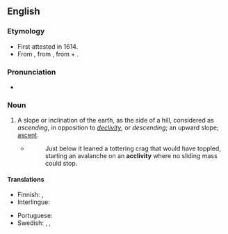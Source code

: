 ==English==

===Etymology===
{{PIE root|en|ḱley}}
* First attested in 1614.
* From {{etyl|la|en}} {{m|la|acclīvitās}}, from {{m|la|acclīvis||ascending}}, from {{m|la|ad}} + {{m|la|clīvus||slope}}.

===Pronunciation===
* {{IPA|en|/ə.ˈklɪv.ə.ti/}}

===Noun===
{{en-noun}}

# {{lb|en|geomorphology}} A slope or inclination of the earth, as the side of a hill, considered as ''ascending'', in opposition to ''[[declivity]]'', or ''descending''; an upward slope; [[ascent]].
#* {{RQ:Grey Riders|8}}
#*: Just below it leaned a tottering crag that would have toppled, starting an avalanche on an '''acclivity''' where no sliding mass could stop.

====Translations====
{{trans-top|slope or inclination considered as "ascending"}}
* Finnish: {{t+|fi|ylämäki}}, {{t+|fi|nousu}}
* Interlingue: {{t|ie|declive}}
{{trans-mid}}
* Portuguese: {{t|pt|aclividade|f}}
* Swedish: {{t+|sv|sluttning}}, {{t+|sv|stigning}}, {{t+|sv|stigning}}
{{trans-bottom}}